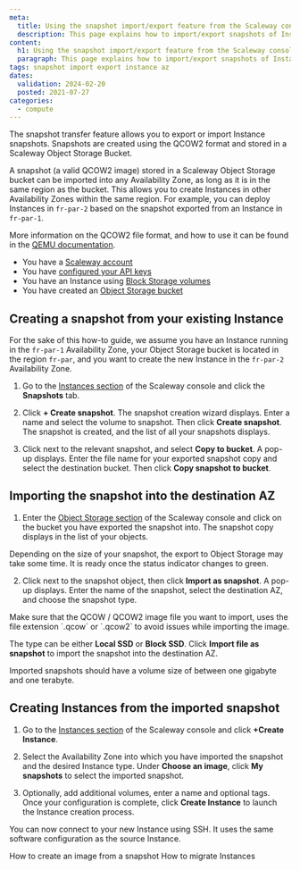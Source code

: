 ```yaml
---
meta:
  title: Using the snapshot import/export feature from the Scaleway console
  description: This page explains how to import/export snapshots of Instances using the Scaleway console
content:
  h1: Using the snapshot import/export feature from the Scaleway console
  paragraph: This page explains how to import/export snapshots of Instances using the Scaleway console
tags: snapshot import export instance az
dates:
  validation: 2024-02-20
  posted: 2021-07-27
categories:
  - compute
---
```


The snapshot transfer feature allows you to export or import Instance snapshots. Snapshots are created using the QCOW2 format and stored in a Scaleway Object Storage Bucket.

A snapshot (a valid QCOW2 image) stored in a Scaleway Object Storage bucket can be imported into any Availability Zone, as long as it is in the same region as the bucket. This allows you to create Instances in other Availability Zones within the same region. For example, you can deploy Instances in `fr-par-2` based on the snapshot exported from an Instance in `fr-par-1`.

More information on the QCOW2 file format, and how to use it can be found in the [QEMU documentation](https://www.qemu.org/docs/master/system/images.html#cmdoption-image-formats-arg-qcow2).

<Macro id="iam-requirements" />

<Message type="requirement">

  - You have a [Scaleway account](/console/account/how-to/create-an-account/)
  - You have [configured your API keys](/identity-and-access-management/iam/how-to/create-api-keys/)
  - You have an Instance using [Block Storage volumes](/storage/block/how-to/create-a-volume)
  - You have created an [Object Storage bucket](/storage/object/how-to/create-a-bucket)

</Message>

## Creating a snapshot from your existing Instance

<Message type="note">

For the sake of this how-to guide, we assume you have an Instance running in the `fr-par-1` Availability Zone, your Object Storage bucket is located in the region `fr-par`, and you want to create the new Instance in the `fr-par-2` Availability Zone.

</Message>

1. Go to the [Instances section](https://console.scaleway.com/instance/servers) of the Scaleway console and click the **Snapshots** tab. 

2. Click **+ Create snapshot**. The snapshot creation wizard displays. Enter a name and select the volume to snapshot. Then click **Create snapshot**. The snapshot is created, and the list of all your snapshots displays.

3. Click <Icon name="more" /> next to the relevant snapshot, and select **Copy to bucket**. A pop-up displays. Enter the file name for your exported snapshot copy and select the destination bucket. Then click **Copy snapshot to bucket**.

## Importing the snapshot into the destination AZ

1. Enter the [Object Storage section](https://console.scaleway.com/object-storage/buckets) of the Scaleway console and click on the bucket you have exported the snapshot into. The snapshot copy displays in the list of your objects.

  <Message type="note">
  Depending on the size of your snapshot, the export to Object Storage may take some time. It is ready once the status indicator changes to green.
  </Message>

2. Click <Icon name="more" /> next to the snapshot object, then click **Import as snapshot**. A pop-up displays. Enter the name of the snapshot, select the destination AZ, and choose the snapshot type.

  <Message type="important">
  Make sure that the QCOW / QCOW2 image file you want to import, uses the file extension `.qcow` or `.qcow2` to avoid issues while importing the image.
  </Message>

  The type can be either **Local SSD** or **Block SSD**. Click **Import file as snapshot** to import the snapshot into the destination AZ.

  <Message type="important">
  Imported snapshots should have a volume size of between one gigabyte and one terabyte.
  </Message>


## Creating Instances from the imported snapshot

1. Go to the [Instances section](https://console.scaleway.com/instance/servers) of the Scaleway console and click **+Create Instance**.

2. Select the Availability Zone into which you have imported the snapshot and the desired Instance type. Under **Choose an image**, click **My snapshots** to select the imported snapshot.

3. Optionally, add additional volumes, enter a name and optional tags. Once your configuration is complete, click **Create Instance** to launch the Instance creation process.

You can now connect to your new Instance using SSH. It uses the same software configuration as the source Instance.


<Navigation title="See also">
  <PreviousButton to="/compute/instances/how-to/create-image-from-snapshot/">How to create an image from a snapshot</PreviousButton>
  <NextButton to="/compute/instances/how-to/migrate-instances/">How to migrate Instances</NextButton>
</Navigation>